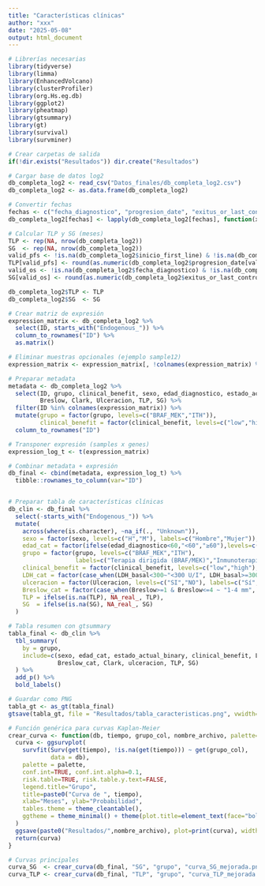 ---
title: "Características clínicas"
author: "xxx"
date: "2025-05-08"
output: html_document
---


```{r setup}
# Librerías necesarias
library(tidyverse)
library(limma)
library(EnhancedVolcano)
library(clusterProfiler)
library(org.Hs.eg.db)
library(ggplot2)
library(pheatmap)
library(gtsummary)
library(gt)
library(survival)
library(survminer)

# Crear carpetas de salida
if(!dir.exists("Resultados")) dir.create("Resultados")

# Cargar base de datos log2
db_completa_log2 <- read_csv("Datos_finales/db_completa_log2.csv")
db_completa_log2 <- as.data.frame(db_completa_log2)

# Convertir fechas
fechas <- c("fecha_diagnostico", "progresion_date", "exitus_or_last_control", "inicio_first_line")
db_completa_log2[fechas] <- lapply(db_completa_log2[fechas], function(x) as.Date(x, format="%d/%m/%Y"))

# Calcular TLP y SG (meses)
TLP <- rep(NA, nrow(db_completa_log2))
SG  <- rep(NA, nrow(db_completa_log2))
valid_pfs <- !is.na(db_completa_log2$inicio_first_line) & !is.na(db_completa_log2$progresion_date)
TLP[valid_pfs] <- round(as.numeric(db_completa_log2$progresion_date[valid_pfs]-db_completa_log2$inicio_first_line[valid_pfs])/30.44,1)
valid_os <- !is.na(db_completa_log2$fecha_diagnostico) & !is.na(db_completa_log2$exitus_or_last_control)
SG[valid_os] <- round(as.numeric(db_completa_log2$exitus_or_last_control[valid_os]-db_completa_log2$fecha_diagnostico[valid_os])/30.44,1)

db_completa_log2$TLP <- TLP
db_completa_log2$SG  <- SG

# Crear matriz de expresión
expression_matrix <- db_completa_log2 %>%
  select(ID, starts_with("Endogenous_")) %>%
  column_to_rownames("ID") %>%
  as.matrix()

# Eliminar muestras opcionales (ejemplo sample12)
expression_matrix <- expression_matrix[, !colnames(expression_matrix) %in% "sample12"]

# Preparar metadata
metadata <- db_completa_log2 %>%
  select(ID, grupo, clinical_benefit, sexo, edad_diagnostico, estado_actual_binary, LDH_basal,
         Breslow, Clark, Ulceracion, TLP, SG) %>%
  filter(ID %in% colnames(expression_matrix)) %>%
  mutate(grupo = factor(grupo, levels=c("BRAF_MEK","ITH")),
         clinical_benefit = factor(clinical_benefit, levels=c("low","high"))) %>%
  column_to_rownames("ID")

# Transponer expresión (samples x genes)
expression_log_t <- t(expression_matrix)

# Combinar metadata + expresión
db_final <- cbind(metadata, expression_log_t) %>%
  tibble::rownames_to_column(var="ID")



```

```{r Caracteristicas_clinicas}
# Preparar tabla de características clínicas
db_clin <- db_final %>%
  select(-starts_with("Endogenous_")) %>%
  mutate(
    across(where(is.character), ~na_if(., "Unknown")),
    sexo = factor(sexo, levels=c("H","M"), labels=c("Hombre","Mujer")),
    edad_cat = factor(ifelse(edad_diagnostico<60,"<60","≥60"),levels=c("<60","≥60")),
    grupo = factor(grupo, levels=c("BRAF_MEK","ITH"),
                   labels=c("Terapia dirigida (BRAF/MEK)","Inmunoterapia")),
    clinical_benefit = factor(clinical_benefit, levels=c("low","high"), labels=c("Bajo","Alto")),
    LDH_cat = factor(case_when(LDH_basal<300~"<300 U/I", LDH_basal>=300~"≥300 U/I", TRUE~"N/V")),
    ulceracion = factor(Ulceracion, levels=c("SI","NO"), labels=c("Sí","No")),
    Breslow_cat = factor(case_when(Breslow>=1 & Breslow<=4 ~ "1-4 mm", Breslow>4 ~ ">4 mm", TRUE~"N/V")),
    TLP = ifelse(is.na(TLP), NA_real_, TLP),
    SG  = ifelse(is.na(SG), NA_real_, SG)
  )

# Tabla resumen con gtsummary
tabla_final <- db_clin %>%
  tbl_summary(
    by = grupo,
    include=c(sexo, edad_cat, estado_actual_binary, clinical_benefit, LDH_cat,
              Breslow_cat, Clark, ulceracion, TLP, SG)
  ) %>%
  add_p() %>%
  bold_labels()

# Guardar como PNG
tabla_gt <- as_gt(tabla_final)
gtsave(tabla_gt, file = "Resultados/tabla_caracteristicas.png", vwidth=1500,vheight=1000,zoom=2)

```


```{r Kaplan-Meier}
# Función genérica para curvas Kaplan-Meier
crear_curva <- function(db, tiempo, grupo_col, nombre_archivo, palette=c("purple","#2E9FDF"), xlim=NULL){
  curva <- ggsurvplot(
    survfit(Surv(get(tiempo), !is.na(get(tiempo))) ~ get(grupo_col), 
            data = db),
    palette = palette,
    conf.int=TRUE, conf.int.alpha=0.1,
    risk.table=TRUE, risk.table.y.text=FALSE,
    legend.title="Grupo",
    title=paste0("Curva de ", tiempo),
    xlab="Meses", ylab="Probabilidad",
    tables.theme = theme_cleantable(),
    ggtheme = theme_minimal() + theme(plot.title=element_text(face="bold",hjust=0.5))
  )
  ggsave(paste0("Resultados/",nombre_archivo), plot=print(curva), width=10, height=7, dpi=300)
  return(curva)
}

# Curvas principales
curva_SG  <- crear_curva(db_final, "SG", "grupo", "curva_SG_mejorada.png")
curva_TLP <- crear_curva(db_final, "TLP", "grupo", "curva_TLP_mejorada.png")

```






